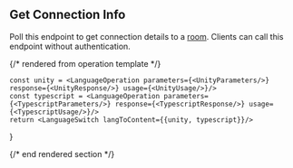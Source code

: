 ## Get Connection Info

Poll this endpoint to get connection details to a [room](https://hathora.dev/docs/concepts/hathora-entities#room). Clients can call this endpoint without authentication.

{/* rendered from operation template */}


    const unity = <LanguageOperation parameters={<UnityParameters/>} response={<UnityResponse/>} usage={<UnityUsage/>}/>
    const typescript = <LanguageOperation parameters={<TypescriptParameters/>} response={<TypescriptResponse/>} usage={<TypescriptUsage/>}/>
    return <LanguageSwitch langToContent={{unity, typescript}}/>
}

<Operation />

{/* end rendered section */}
